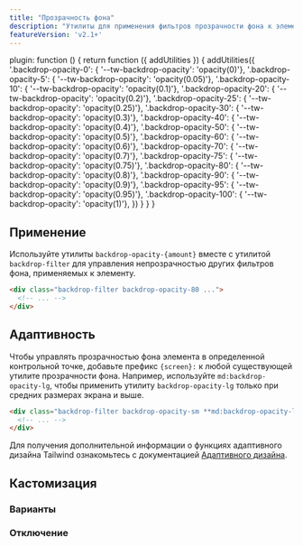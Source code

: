```yaml
---
title: "Прозрачность фона"
description: "Утилиты для применения фильтров прозрачности фона к элементу."
featureVersion: 'v2.1+'
---
```



  plugin: function () {
    return function ({ addUtilities }) {
      addUtilities({
        '.backdrop-opacity-0': { '--tw-backdrop-opacity': 'opacity(0)'},
        '.backdrop-opacity-5': { '--tw-backdrop-opacity': 'opacity(0.05)'},
        '.backdrop-opacity-10': { '--tw-backdrop-opacity': 'opacity(0.1)'},
        '.backdrop-opacity-20': { '--tw-backdrop-opacity': 'opacity(0.2)'},
        '.backdrop-opacity-25': { '--tw-backdrop-opacity': 'opacity(0.25)'},
        '.backdrop-opacity-30': { '--tw-backdrop-opacity': 'opacity(0.3)'},
        '.backdrop-opacity-40': { '--tw-backdrop-opacity': 'opacity(0.4)'},
        '.backdrop-opacity-50': { '--tw-backdrop-opacity': 'opacity(0.5)'},
        '.backdrop-opacity-60': { '--tw-backdrop-opacity': 'opacity(0.6)'},
        '.backdrop-opacity-70': { '--tw-backdrop-opacity': 'opacity(0.7)'},
        '.backdrop-opacity-75': { '--tw-backdrop-opacity': 'opacity(0.75)'},
        '.backdrop-opacity-80': { '--tw-backdrop-opacity': 'opacity(0.8)'},
        '.backdrop-opacity-90': { '--tw-backdrop-opacity': 'opacity(0.9)'},
        '.backdrop-opacity-95': { '--tw-backdrop-opacity': 'opacity(0.95)'},
        '.backdrop-opacity-100': { '--tw-backdrop-opacity': 'opacity(1)'},
      })
    }
  }
}

## Применение

Используйте утилиты `backdrop-opacity-{amount}` вместе с утилитой `backdrop-filter` для управления непрозрачностью других фильтров фона, применяемых к элементу.

```html
<div class="backdrop-filter backdrop-opacity-80 ...">
  <!-- ... -->
</div>
```

## Адаптивность

Чтобы управлять прозрачностью фона элемента в определенной контрольной точке, добавьте префикс `{screen}:` к любой существующей утилите прозрачности фона. Например, используйте `md:backdrop-opacity-lg`, чтобы применить утилиту `backdrop-opacity-lg` только при средних размерах экрана и выше.

```html
<div class="backdrop-filter backdrop-opacity-sm **md:backdrop-opacity-lg** ...">
  <!-- ... -->
</div>
```

Для получения дополнительной информации о функциях адаптивного дизайна Tailwind ознакомьтесь с документацией [Адаптивного дизайна](/docs/responsive-design).

## Кастомизация

### Варианты

<Variants plugin="backdropOpacity" name="backdrop opacity" />

### Отключение

<Disabling plugin="backdropOpacity" name="backdrop opacity" />
